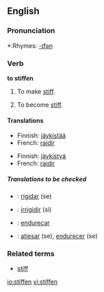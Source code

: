 ==English==

===Pronunciation===
*:Rhymes: [[Rhymes:English:-ɪfən|-ɪfən]]

===Verb===
'''to stiffen'''

# {{transitive}} To make [[stiff]].
# {{intransitive}} To become [[stiff]].

====Translations====
{{trans-top|To make stiff}}
*Finnish: [[jäykistää]]
*French: [[raidir]]
{{trans-mid}}
{{trans-bottom}}

{{trans-top|To become stiff}}
*Finnish: [[jäykistyä]]
*French: [[raidir]]
{{trans-mid}}
{{trans-bottom}}

=====Translations to be checked=====
{{checktrans}}
{{top}}
*{{ttbc|Interlingua}}: [[rigidar]] (se)
*{{ttbc|Italian}}: [[irrigidir]] (si)
{{mid}}
*{{ttbc|Portuguese}}: [[endureçar]]
*{{ttbc|Spanish}}: [[atiesar]] (se), [[endurecer]] (se)
{{bottom}}

===Related terms===
*[[stiff]]

[[io:stiffen]]
[[vi:stiffen]]